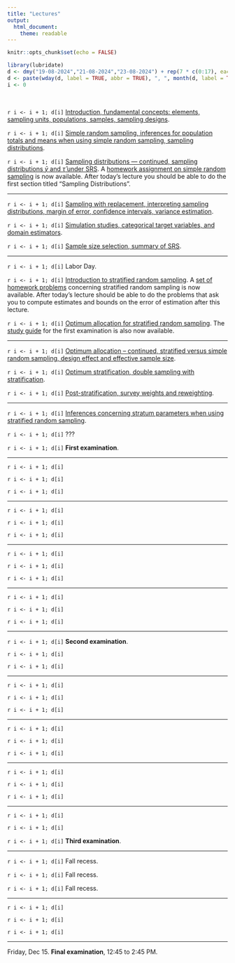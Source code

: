 ```yaml
---
title: "Lectures"
output: 
  html_document: 
    theme: readable
---
```


```r
knitr::opts_chunk$set(echo = FALSE)
```

```r
library(lubridate)
d <- dmy("19-08-2024","21-08-2024","23-08-2024") + rep(7 * c(0:17), each = 3)
d <- paste(wday(d, label = TRUE, abbr = TRUE), ", ", month(d, label = TRUE), " ", day(d), ".", sep = "")
i <- 0
```

&nbsp;

`r i <- i + 1; d[i]` [Introduction, fundamental concepts: elements, sampling units, populations, samples, sampling designs](lecture-08-19-2024.html).

`r i <- i + 1; d[i]` [Simple random sampling, inferences for population totals and means when using simple random sampling, sampling distributions](lecture-08-21-2024.html). 

`r i <- i + 1; d[i]` [Sampling distributions --- continued, sampling distributions $\bar{y}$ and $\hat\tau$ under SRS](lecture-08-23-2024.html). A [homework assignment on simple random sampling](hw-srs.html) is now available. After today's lecture you should be able to do the first section titled "Sampling Distributions". 
 
***

`r i <- i + 1; d[i]` [Sampling with replacement, interpreting sampling distributions, margin of error, confidence intervals, variance estimation](lecture-08-26-2024.html).

`r i <- i + 1; d[i]` [Simulation studies, categorical target variables, and domain estimators](lecture-08-28-2024.html).

`r i <- i + 1; d[i]` [Sample size selection, summary of SRS](lecture-08-30-2024.html).
 
***

`r i <- i + 1; d[i]` Labor Day.

`r i <- i + 1; d[i]` [Introduction to stratified random sampling](lecture-09-04-2024.html). A [set of homework problems](hw-stratified.html) concerning stratified random sampling is now available. After today's lecture should be able to do the problems that ask you to compute estimates and bounds on the error of estimation after this lecture. 

`r i <- i + 1; d[i]` [Optimum allocation for stratified random sampling](lecture-09-06-2024.html). The [study guide](e1-studyguide.html) for the first examination is also now available.
 
***

`r i <- i + 1; d[i]` [Optimum allocation -- continued, stratified versus simple random sampling, design effect and effective sample size](lecture-09-09-2024.html).

`r i <- i + 1; d[i]` [Optimum stratification, double sampling with stratification](lecture-09-11-2024.html).

`r i <- i + 1; d[i]` [Post-stratification, survey weights and reweighting](lecture-09-13-2024.html). 
 
***

`r i <- i + 1; d[i]` [Inferences concerning stratum parameters when using stratified random sampling](lecture-09-16-2024.html).

`r i <- i + 1; d[i]` ??? 

`r i <- i + 1; d[i]` **First examination**. 
 
***

`r i <- i + 1; d[i]` 

`r i <- i + 1; d[i]` 

`r i <- i + 1; d[i]` 
 
***

`r i <- i + 1; d[i]` 

`r i <- i + 1; d[i]` 

`r i <- i + 1; d[i]` 
 
***

`r i <- i + 1; d[i]` 

`r i <- i + 1; d[i]` 

`r i <- i + 1; d[i]` 
 
***

`r i <- i + 1; d[i]` 

`r i <- i + 1; d[i]` 

`r i <- i + 1; d[i]` 
 
***

`r i <- i + 1; d[i]` **Second examination**.

`r i <- i + 1; d[i]` 

`r i <- i + 1; d[i]` 
 
***

`r i <- i + 1; d[i]` 

`r i <- i + 1; d[i]` 

`r i <- i + 1; d[i]` 
 
***

`r i <- i + 1; d[i]` 

`r i <- i + 1; d[i]` 

`r i <- i + 1; d[i]` 
 
***

`r i <- i + 1; d[i]` 

`r i <- i + 1; d[i]` 
 
`r i <- i + 1; d[i]` 
 
***

`r i <- i + 1; d[i]` 

`r i <- i + 1; d[i]` 

`r i <- i + 1; d[i]` **Third examination**.
 
***

`r i <- i + 1; d[i]` Fall recess.
 
`r i <- i + 1; d[i]` Fall recess. 

`r i <- i + 1; d[i]` Fall recess.
 
***

`r i <- i + 1; d[i]` 

`r i <- i + 1; d[i]` 

`r i <- i + 1; d[i]` 

***

Friday, Dec 15. **Final examination**, 12:45 to 2:45 PM.


